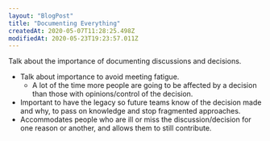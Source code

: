 ```yaml
---
layout: "BlogPost"
title: "Documenting Everything"
createdAt: 2020-05-07T11:28:25.498Z
modifiedAt: 2020-05-23T19:23:57.011Z
---
```


Talk about the importance of documenting discussions and decisions.

- Talk about importance to avoid meeting fatigue.
  - A lot of the time more people are going to be affected by a decision than those with opinions/control of the decision.
- Important to have the legacy so future teams know of the decision made and why, to pass on knowledge and stop fragmented approaches.
- Accommodates people who are ill or miss the discussion/decision for one reason or another, and allows them to still contribute.
